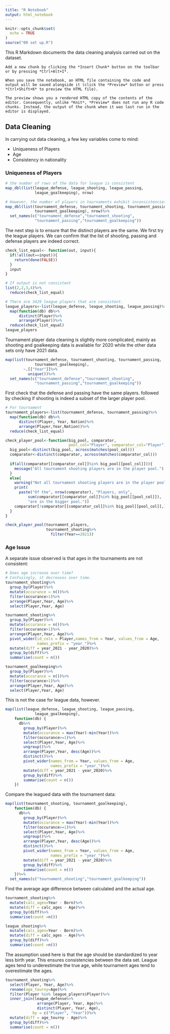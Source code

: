 ```yaml
---
title: "R Notebook"
output: html_notebook
---
```

```r
knitr::opts_chunk$set(
  echo = TRUE
)
source("00 set up.R")
```

This R Markdown documents the data cleaning analysis carried out on the dataset.

```
Add a new chunk by clicking the *Insert Chunk* button on the toolbar or by pressing *Ctrl+Alt+I*.

When you save the notebook, an HTML file containing the code and output will be saved alongside it (click the *Preview* button or press *Ctrl+Shift+K* to preview the HTML file).

The preview shows you a rendered HTML copy of the contents of the editor. Consequently, unlike *Knit*, *Preview* does not run any R code chunks. Instead, the output of the chunk when it was last run in the editor is displayed.
```

## Data Cleaning
In carrying out data cleaning, a few key variables come to mind:

* Uniqueness of Players
* Age
* Consistency in nationality

### Uniqueness of Players
```r
# the number of rows of the data for league is consistent
map_dbl(list(league_defense, league_shooting, league_passing, 
             league_goalkeeping), nrow)

# However, the number of players in tournaments exhibit inconsistencies
map_dbl(list(tournament_defense, tournament_shooting, tournament_passing, 
             tournament_goalkeeping), nrow)%>%
  set_names(c("tournament_defense","tournament_shooting",
             "tournament_passing","tournament_goalkeeping"))
```

The next step is to ensure that the distinct players are the same. We first try the league players. We can confirm that the list of shooting, passing and defense players are indeed correct.

```r
check_list_equal<- function(out, input){
  if(!all(out==input)){
    return(done(FALSE))
  }
  input
}

# If output is not consistent
list(2,2,3,4)%>%
  reduce(check_list_equal)

# There are 3429 league players that are consistent. 
league_players<-list(league_defense, league_shooting, league_passing)%>%
  map(function(db) db%>% 
      distinct(Player)%>%
      arrange(Player))%>%
  reduce(check_list_equal)
league_players
```

Tournament player data cleaning is slightly more complicated, mainly as shooting and goalkeeping data is available for 2020 while the other data sets only have 2021 data.

```r
map(list(tournament_defense, tournament_shooting, tournament_passing, 
             tournament_goalkeeping), 
        ~.[["Year"]]%>%
          unique())%>%
  set_names(c("tournament_defense","tournament_shooting",
             "tournament_passing","tournament_goalkeeping"))
```

First check that the defense and passing have the same players.  followed by checking if shooting is indeed a subset of the larger player pool.

```r
# For tournament
tournament_players<-list(tournament_defense, tournament_passing)%>%
  map(function(db) db%>% 
      distinct(Player, Year, Nation)%>%
      arrange(Player,Year,Nation))%>%
  reduce(check_list_equal)

check_player_pool<-function(big_pool, comparator,
                            pool_col="Player", comparator_col="Player"){
  big_pool<-distinct(big_pool, across(matches(pool_col)))
  comparator<-distinct(comparator, across(matches(comparator_col)))
  
  if(all(comparator[[comparator_col]]%in% big_pool[[pool_col]])){
    message("All tournament shooting players are in the player pool.")
  }
  else{
    warning("Not all tournament shooting players are in the player pool.")
    print(
      paste("Of the", nrow(comparator), "Players, only",
          sum(comparator[[comparator_col]]%in% big_pool[[pool_col]]),
          "are in the bigger pool."))
    comparator[!comparator[[comparator_col]]%in% big_pool[[pool_col]],]
  }
}

check_player_pool(tournament_players, 
                  tournament_shooting%>%
                    filter(Year==2021))

```

### Age Issue
A separate issue observed is that ages in the tournaments are not consistent:

```r
# Does age increase over time?
# Confusingly, it decreases over time.
tournament_shooting%>%
  group_by(Player)%>%
  mutate(occurance = n())%>%
  filter(occurance>1)%>%
  arrange(Player,Year, Age)%>%
  select(Player,Year, Age)

tournament_shooting%>%
  group_by(Player)%>%
  mutate(occurance = n())%>%
  filter(occurance>1)%>%
  arrange(Player,Year, Age)%>%
  pivot_wider(id_cols = Player,names_from = Year, values_from = Age,
              names_prefix = "year_")%>%
  mutate(diff = year_2021 - year_2020)%>%
  group_by(diff)%>%
  summarise(count = n())

tournament_goalkeeping%>%
  group_by(Player)%>%
  mutate(occurance = n())%>%
  filter(occurance>1)%>%
  arrange(Player,Year, Age)%>%
  select(Player,Year, Age)
```

This is not the case for league data, however.

```r
map(list(league_defense, league_shooting, league_passing, 
             league_goalkeeping), 
    function(db) {
      db%>%
        group_by(Player)%>%
        mutate(occurance = max(Year)-min(Year))%>%
        filter(occurance>=1)%>%
        select(Player,Year, Age)%>%
        ungroup()%>%
        arrange(Player,Year, desc(Age))%>%
        distinct()%>%
        pivot_wider(names_from = Year, values_from = Age,
                    names_prefix = "year_")%>%
        mutate(diff = year_2021 - year_2020)%>%
        group_by(diff)%>%
        summarise(count = n())
    })
```

Compare the leagued data with the tournament data:

```r
map(list(tournament_shooting, tournament_goalkeeping), 
    function(db) {
      db%>%
        group_by(Player)%>%
        mutate(occurance = max(Year)-min(Year))%>%
        filter(occurance>=1)%>%
        select(Player,Year, Age)%>%
        ungroup()%>%
        arrange(Player,Year, desc(Age))%>%
        distinct()%>%
        pivot_wider(names_from = Year, values_from = Age,
                    names_prefix = "year_")%>%
        mutate(diff = year_2021 - year_2020)%>%
        group_by(diff)%>%
        summarise(count = n())
    })%>%
  set_names(c("tournament_shooting","tournament_goalkeeping"))
```

Find the average age difference between calculated and the actual age.

```r
tournament_shooting%>%
  mutate(calc_ages=Year - Born)%>%
  mutate(diff = calc_ages - Age)%>%
  group_by(diff)%>%
  summarise(count =n())

league_shooting%>%
  mutate(calc_ages=Year - Born)%>%
  mutate(diff = calc_ages - Age)%>%
  group_by(diff)%>%
  summarise(count =n())
```

The assumption used here is that the age should be standardized to year less birth year. This ensures consistencies between the data set. League ages tend to underestimate the true age, while tournament ages tend to overestimate the ages.

```r
tournament_shooting%>%
  select(Player, Year, Age)%>%
  rename(age_tourny=Age)%>%
  filter(Player %in% league_players$Player)%>%
  inner_join(league_defense%>%
              arrange(Player, Year, Age)%>%
              distinct(Player, Year, Age),
            by = c("Player", "Year"))%>%
  mutate(diff = age_tourny - Age)%>%
  group_by(diff)%>%
  summarise(count = n())
```


